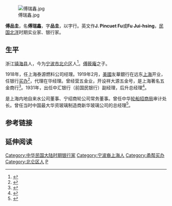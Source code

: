 [[File:傅瑞鑫.jpg|thumb]]

'''傅品圭'''，名'''傅瑞鑫'''，字'''品圭'''，以字行。英文作'''J. Pincuet Fu'''或'''Fu Jui-hsing'''，[[中華民國|民国]][[北洋|北洋]]时期实业家、银行家。

==生平==

浙江[[镇海县|镇海县]]人，今为[[宁波市|宁波市]][[北仑区|北仑区]]人<ref>{{cite web |url=http://www.zhxww.net/zhnews405/shangbang/wszl/20050530172019-6.htm |title=镇海藉部分著名人士名录（包括北仑） |publisher=商帮镇海 |author=镇海网讯 |date=2005-05-30 |accessdate=2014-10-16 |language=zh-cn |archive-date=2018-09-29 |archive-url=https://web.archive.org/web/20180929023637/http://www.zhxww.net/zhnews405/shangbang/wszl/20050530172019-6.htm |dead-url=no }}</ref>。[[傅筱庵|傅筱庵]]之子。

1918年，任上海泰源燃料公司经理。1919年2月，[[美國|美國]]友華銀行在远东[[上海|上海]]开业，任银行[[买办|买办]]<ref>{{cite web |url=http://www.banknotestudy.com/bbs/archiver/showtopic-7842.aspx |title=美國友華銀行票樣一套 |publisher=中画纸币研究 |author=历代纸币与外国势力在华发行纸币 |date=2011-07-31 |accessdate=2014-10-16 |language=zh-cn }}{{Dead link|date=2018年8月 |bot=InternetArchiveBot |fix-attempted=yes }}</ref>，代理在华经理。曾经营五金业，开设祥大源五金号，是上海著名五金商行<ref>{{cite web|url=http://shtong.gov.cn/newsite/node2/node2245/node74728/node74732/node74942/node74952/userobject1ai89606.html |title=第一节 华商中介行栈  |publisher=上海市地方志办公室 |accessdate=2014-10-16 |language=zh-cn}}</ref>。1931年，出任中汇银行（前国民银行）副经理，后升总经理<ref>{{cite web |url=http://www.iccs.cn/contents/401/11658.html |title=近代华资私营银行“两权融合”公司治理模式初探 |publisher=当代中国研究所 |date=2009-12-01 |accessdate=2014-10-16 |language=zh-cn |deadurl=yes |archiveurl=https://web.archive.org/web/20160304105107/http://www.iccs.cn/contents/401/11658.html |archivedate=2016-03-04 }}</ref>。

是上海内地自来水公司董事、宁绍商轮公司常务董事。曾任中华[[轮船招商局|轮船招商局]]审计处长。曾任当时中国最大华资玻璃制造商新华玻璃公司的总经理<ref>{{cite web|url=http://zx.zh.gov.cn/wxhb/wszl/201206/t20120605_178994.html|title=镇海籍宁波帮人士（十三）|publisher=政协宁波市镇海区委员会|date=2012年6月5日|accessdate=2014-10-16|language=zh-cn|deadurl=yes|archiveurl=https://web.archive.org/web/20141022140226/http://zx.zh.gov.cn/wxhb/wszl/201206/t20120605_178994.html|archivedate=2014年10月22日}}</ref>。

==参考链接==
{{reflist}}

==延伸阅读==
{{Wikisource further reading}}

{{DEFAULTSORT:F}}
[[Category:中华民国大陆时期银行家|Category:中华民国大陆时期银行家]]
[[Category:宁波裔上海人|Category:宁波裔上海人]]
[[Category:甬帮买办|Category:甬帮买办]]
[[Category:北仑区人|Category:北仑区人]]
[[Category:傅姓|P]]